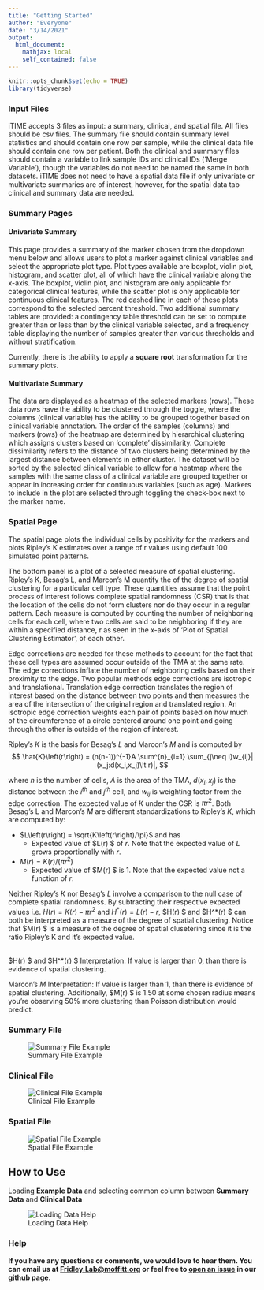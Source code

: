 ```yaml
---
title: "Getting Started"
author: "Everyone"
date: "3/14/2021"
output: 
  html_document:
    mathjax: local
    self_contained: false
---
```


```r
knitr::opts_chunk$set(echo = TRUE)
library(tidyverse)
```

### Input Files

iTIME accepts 3 files as input: a summary, clinical, and spatial file. All files should be csv files. The summary file should contain summary level statistics and should contain one row per sample, while the clinical data file should contain one row per patient. Both the clinical and summary files should contain a variable to link sample IDs and clinical IDs ('Merge Variable'), though the variables do not need to be named the same in both datasets. iTIME does not need to have a spatial data file if only univariate or multivariate summaries are of interest, however, for the spatial data tab clinical and summary data are needed.

### Summary Pages

#### Univariate Summary

This page provides a summary of the marker chosen from the dropdown menu below and allows users to plot a marker against clinical variables and select the appropriate plot type. Plot types available are boxplot, violin plot, histogram, and scatter plot, all of which have the clinical variable along the x-axis. The boxplot, violin plot, and histogram are only applicable for categorical clinical features, while the scatter plot is only applicable for continuous clinical features. The red dashed line in each of these plots correspond to the selected percent threshold. Two additional summary tables are provided: a contingency table threshold can be set to compute greater than or less than by the clinical variable selected, and a frequency table displaying the number of samples greater than various thresholds and without stratification.

Currently, there is the ability to apply a **square root** transformation for the summary plots.

#### Multivariate Summary

The data are displayed as a heatmap of the selected markers (rows). These data rows have the ability to be clustered through the toggle, where the columns (clinical variable) has the ability to be grouped together based on clinical variable annotation. The order of the samples (columns) and markers (rows) of the heatmap are determined by hierarchical clustering which assigns clusters based on ‘complete’ dissimilarity. Complete dissimilarity refers to the distance of two clusters being determined by the largest distance between elements in either cluster.  The dataset will be sorted by the selected clinical variable to allow for a heatmap where the samples with the same class of a clinical variable are grouped together or appear in increasing order for continuous variables (such as age). Markers to include in the plot are selected through toggling the check-box next to the marker name.

### Spatial Page

The spatial page plots the individual cells by positivity for the markers and plots Ripley's K estimates over a range of r values using default 100 simulated point patterns.

The bottom panel is a plot of a selected measure of spatial clustering. Ripley’s K, Besag’s L, and Marcon’s M quantify the of the degree of spatial clustering for a particular cell type.  These quantities assume that the point process of interest follows complete spatial randomness (CSR) that is that the location of the cells do not form clusters nor do they occur in a regular pattern. Each measure is computed by counting the number of neighboring cells for each cell, where two cells are said to be neighboring if they are within a specified distance, r as seen in the x-axis of ‘Plot of Spatial Clustering Estimator’, of each other. 

Edge corrections are needed for these methods to account for the fact that these cell types are assumed occur outside of the TMA at the same rate. The edge corrections inflate the number of neighboring cells based on their proximity to the edge. Two popular methods edge corrections are isotropic and translational. Translation edge correction translates the region of interest based on the distance between two points and then measures the area of the intersection of the original region and translated region. An isotropic edge correction weights each pair of points based on how much of the circumference of a circle centered around one point and going through the other is outside of the region of interest.

Ripley's $K$ is the basis for Besag's $L$ and Marcon's $M$ and is computed by
$$
\hat{K}\left(r\right) = (n(n-1))^{-1}A \sum^{n}_{i=1} \sum_{j\neq i}w_{ij}|(x_j:d(x_i,x_j)\lt r)|,
$$

where $n$ is the number of cells, $A$ is the area of the TMA, $d(x_i,x_j)$ is the distance between the $i^{th}$ and $j^{th}$ cell, and $w_{ij}$ is weighting factor from the edge correction. The expected value of $K$ under the CSR is $\pi r^2$. Both Besag's L and Marcon's $M$ are different standardizations to Ripley's $K$, which are computed by:

* $L\left(r\right) = \sqrt{K\left(r\right)/\pi}$ and has 
  + Expected value of $L\left(r\right) $ of $r$. Note that the expected value of $L$ grows proportionally with $r$.
* $M\left(r\right) = K\left(r\right)/(\pi r^2)$
  + Expected value of $M\left(r\right) $ is 1. Note that the expected value not a function of $r$.

Neither Ripley's $K$ nor Besag's $L$ involve a comparison to the null case of complete spatial randomness. By subtracting their respective expected values i.e. $H\left(r\right)  = K\left(r\right) -\pi r^2$ and $H^*\left(r\right)  = L\left(r\right)  - r$, $H\left(r\right) $ and $H^*\left(r\right) $ can both be interpreted as a measure of the degree of spatial clustering. Notice that $M\left(r\right) $ is a measure of the degree of spatial clusetering since it is the ratio Ripley's K and it's expected value.  

<!-- ```{r, modified_ripleys, echo=F, fig.align='center'} -->

<!-- tbl = data.frame("Metric" = c("Besag's L","Marcon's M"), -->
<!--                  "Formula" = c("$L\\left(r\\right) = \\sqrt{K\\left(r\\right)/\\pi}$", "$M\\left(r\\right) = K\\left(r\\right)/(\\pi r^2)$"), -->
<!--                  "Expected Value" = c("$r$", "1"), -->
<!--                  "Formula Displayed in Plot" = c("$L\\left(r\\right) - r$","$M\\left(r\\right)$")) -->

<!-- colnames(tbl) = c("Metric","Formula","Expected Value","Formula Displayed in Plot") -->
<!-- knitr::kable( tbl, escape = F, align = 'c', format = 'html')  %>% -->
<!--   kableExtra::kable_styling(position = "center", protect_latex = FALSE, latex_options = 'basic') -->
<!-- ``` -->

<br/>
$H\left(r\right) $ and $H^*\left(r\right) $ Interpretation: If value is larger than 0, than there is evidence of spatial clustering.

Marcon's $M$ Interpretation: If value is larger than 1, than there is evidence of spatial clustering. Additionally, $M\left(r\right) $ is 1.50 at some chosen radius means you're observing 50% more clustering than Poisson distribution would predict.

### Summary File

![Summary File Example](GettingStarted_images/example_summary_data_format.png)

### Clinical File

![Clinical File Example](GettingStarted_images/example_clinical_data_format.png)

### Spatial File

![Spatial File Example](GettingStarted_images/example_spatial_data_format.png)

## How to Use

Loading **Example Data** and selecting common column between **Summary Data** and **Clinical Data**

![Loading Data Help](GettingStarted_images/load_data_help.png)

### Help

**If you have any questions or comments, we would love to hear them. You can email us at [Fridley.Lab@moffitt.org](mailto:Fridley.Lab@moffitt.org) or feel free to [open an issue](https://github.com/FridleyLab/iTIME/issues) in our github page.**